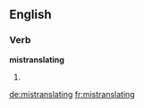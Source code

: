 ==English==

===Verb===
'''mistranslating'''

# {{present participle of|mistranslate}}

[[de:mistranslating]]
[[fr:mistranslating]]